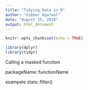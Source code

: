 ```yaml
---
title: "Tidying Data in R"
author: "Vibhor Agarwal"
date: "August 15, 2018"
output: html_document
---
```


```r
knitr::opts_chunk$set(echo = TRUE)
```

```r
library(dplyr)
library(tidyr)
```

Calling a masked function

packageName::functionName

exampele
stats::filter()
